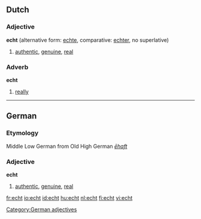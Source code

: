 ==Dutch==
===Adjective===
'''echt''' (alternative form: [[echte]], comparative: [[echter]], no superlative)

# [[authentic]], [[genuine]], [[real]]

===Adverb===
'''echt'''

# [[really]]

----

==German==
===Etymology===
Middle Low German from Old High German ''[[ēhaft]]''
===Adjective===
'''echt'''

# [[authentic]], [[genuine]], [[real]]

[[Category:German adjectives]]

[[fr:echt]]
[[io:echt]]
[[id:echt]]
[[hu:echt]]
[[nl:echt]]
[[fi:echt]]
[[vi:echt]]